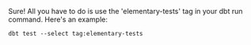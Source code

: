 <Accordion title="Can I select / exclude elementary tests only?">

Sure! All you have to do is use the 'elementary-tests' tag in your dbt run command. Here's an example:

```shell
dbt test --select tag:elementary-tests
```

</Accordion>
